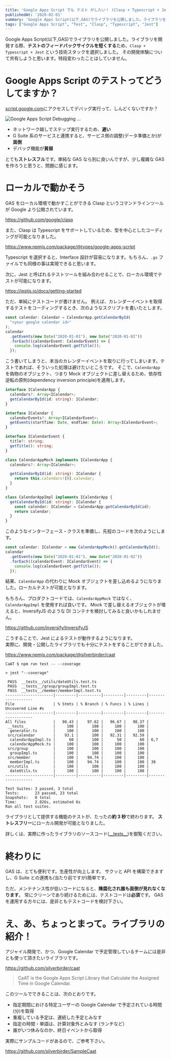```yaml
---
title: 'Google Apps Script でも テスト がしたい！ (Clasp + Typescript + Jest)'
publishedAt: '2020-02-01'
summary: 'Google Apps Script(以下,GAS)でライブラリを公開しました。ライブラリを開発する際、テストのフィードバックサイクルを短くするため、`Clasp + Typescript + Jest` という技術スタックを選択しました。その開発体験について共有しようと思います。特段変わったことはしていません。'
tags: ["Google Apps Script", "Test", "Clasp", "Typescript", "Jest"]
---
```


Google Apps Script(以下,GAS)でライブラリを公開しました。ライブラリを開発する際、**テストのフィードバックサイクルを短くする**ため、`Clasp + Typescript + Jest` という技術スタックを選択しました。
その開発体験について共有しようと思います。特段変わったことはしていません。

# Google Apps Script のテストってどうしてますか？

[script.google.com](https://script.google.com/)にアクセスしてデバッグ実行って、しんどくないですか？

<Image
  src="https://res.cloudinary.com/silverbirder/image/upload/v1614431285/silver-birder.github.io/blog/google_apps_script_debugging.png"
  width={930}
  height={632}
  alt="Google Apps Script Debugging ..."
/>

- ネットワーク越しでステップ実行するため、**遅い**
- G Suite 系のサービスと連携すると、サービス側の調整(データ準備とか)が**面倒**
- デバッグ機能が**貧弱**

とても**ストレスフル**です。単純な GAS なら別に良いんですが、少し複雑な GAS を作ろうと思うと、問題に感じます。

# ローカルで動かそう

GAS をローカル環境で動かすことができる Clasp というコマンドラインツールが Google より公開されています。

https://github.com/google/clasp

また、Clasp は Typescript をサポートしているため、型を中心としたコーディングが可能となりました。

https://www.npmjs.com/package/@types/google-apps-script

Typescript を選択すると、Interface 設計が容易になります。もちろん、`.gs` ファイルでも同様の事は実現できると思います。

次に、Jest と呼ばれるテストツールを組み合わせることで、ローカル環境でテストが可能になります。

https://jestjs.io/docs/getting-started

ただ、単純にテストコードが書けません。
例えば、カレンダーイベントを取得するテストをコーディングするとき、次のようなスクリプトを書いたとします。

```typescript
const calendar: Calendar = CalendarApp.getCalendarById(
  "<your google calendar id>"
);
calendar
  .getEvents(new Date("2020-01-01"), new Date("2020-01-02"))
  .forEach((calendarEvent: CalendarEvent) => {
    console.log(calendarEvent.getTitle());
  });
```

こう書いてしまうと、本当のカレンダーイベントを取りに行ってしまいます。テストであれば、そういった処理は避けたいところです。
そこで、`CalendarApp` を偽物のオブジェクト、つまり Mock オブジェクトに差し替えるため、依存性逆転の原則(dependency inversion principle)を適用します。

```typescript
interface ICalendarApp {
  calendars?: Array<ICalendar>;
  getCalendarById(id: string): ICalendar;
}

interface ICalendar {
  calendarEvents?: Array<ICalendarEvent>;
  getEvents(startTime: Date, endTime: Date): Array<ICalendarEvent>;
}

interface ICalendarEvent {
  title?: string;
  getTitle(): string;
}

class CalendarAppMock implements ICalendarApp {
  calendars?: Array<ICalendar>;

  getCalendarById(id: string): ICalendar {
    return this.calendars![0].calendar;
  }
}

class CalendarAppImpl implements ICalendarApp {
  getCalendarById(id: string): ICalendar {
    const calendar: ICalendar = CalendarApp.getCalendarById(id);
    return calendar;
  }
}
```

このようなインターフェース・クラスを準備し、先程のコードを次のようにします。

```typescript
const calendar: ICalendar = new CalendarAppMock().getCalendarById();
calendar
  .getEvents(new Date("2020-01-01"), new Date("2020-01-02"))
  .forEach((calendarEvent: ICalendarEvent) => {
    console.log(calendarEvent.getTitle());
  });
```

結果、`CalendarApp` の代わりに Mock オブジェクトを差し込めるようになりました。ローカルテストが可能となります。

もちろん、プロダクトコードでは、`CalendarAppMock` ではなく、 `CalendarAppImpl` を使用すれば良いです。
Mock で差し替えるオブジェクトが増えると、InversifyJS のような DI コンテナを検討してみると良いかもしれません。

https://github.com/inversify/InversifyJS

こうすることで、Jest によるテストが動作するようになります。  
実際に、開発・公開したライブラリでも十分にテストをすることができました。

https://www.npmjs.com/package/@silverbirder/caat

```shell
CaAT $ npm run test -- --coverage

> jest "--coverage"

 PASS  __tests__/utils/dateUtils.test.ts
 PASS  __tests__/group/groupImpl.test.ts
 PASS  __tests__/member/memberImpl.test.ts
---------------------|---------|----------|---------|---------|-------------------
File                 | % Stmts | % Branch | % Funcs | % Lines | Uncovered Line #s
---------------------|---------|----------|---------|---------|-------------------
All files            |   98.43 |    97.62 |   96.67 |   98.37 |
 __tests__           |     100 |      100 |     100 |     100 |
  generator.ts       |     100 |      100 |     100 |     100 |
 src/calendar        |    93.1 |      100 |   92.31 |   92.59 |
  calendarAppImpl.ts |      60 |      100 |      50 |      60 | 6,7
  calendarAppMock.ts |     100 |      100 |     100 |     100 |
 src/group           |     100 |      100 |     100 |     100 |
  groupImpl.ts       |     100 |      100 |     100 |     100 |
 src/member          |     100 |    94.74 |     100 |     100 |
  memberImpl.ts      |     100 |    94.74 |     100 |     100 | 38
 src/utils           |     100 |      100 |     100 |     100 |
  dateUtils.ts       |     100 |      100 |     100 |     100 |
---------------------|---------|----------|---------|---------|-------------------

Test Suites: 3 passed, 3 total
Tests:       23 passed, 23 total
Snapshots:   0 total
Time:        2.826s, estimated 6s
Ran all test suites.
```

ライブラリとして提供する機能のテストが、たったの**約 3 秒**で終わります。
**ストレスフリー**にローカル開発が可能となりました。

詳しくは、実際に作ったライブラリのソースコード([\_\_tests\_\_](https://github.com/silverbirder/CaAT/tree/master/__tests__))を御覧ください。

# 終わりに

GAS は、とても便利です。生産性が向上します。
サクッと API を構築できますし、G Suite との連携も(当たり前ですが)簡単です。

ただ、メンテナンス性が低いコードになると、**陳腐化され誰も面倒が見れなくなります**。
常にクリーンであり続けるためには、テストコードは**必須**です。
GAS を運用する方々には、是非ともテストコードを検討下さい。

# え、あ、ちょっとまって。ライブラリの紹介！

アジャイル開発で、かつ、Google Calendar で予定管理しているチームには是非とも使って頂きたいライブラリです。

https://github.com/silverbirder/caat

> CaAT is the Google Apps Script Library that Calculate the Assigned Time in Google Calendar.

このツールでできることは、次のとおりです。

- 指定期間における特定ユーザーの Google Calendar で予定されている時間(分)を取得
- 重複している予定は、連続した予定とみなす
- 指定の時間・単語は、計算対象外とみなす (ランチなど）
- 誰がいつ休みなのか、終日イベントから取得

実際にサンプルコードがあるので、ご参考下さい。

https://github.com/silverbirder/SampleCaat
